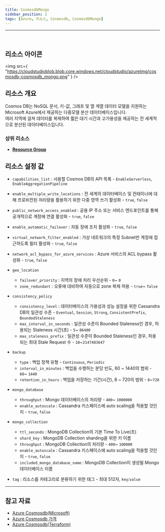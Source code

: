 ```yaml
---
title: CosmosdbMongo
sidebar_position: 2
tags: [Azure, 리소스, Cosmosdb, CosmosdbMongo]
---
```


<hr />
<br />


## 리소스 아이콘

<img
    src={
        "https://cloudstudioblob.blob.core.windows.net/cloudstudio/azureImg/cosmosdb-cosmosdb_mongo.png"
    }
/>

## 리소스 개요

Cosmos DB는 NoSQL 문서, 키-값, 그래프 및 열 계열 데이터 모델을 지원하는 Microsoft Azure에서 제공하는 다중모델 분산 데이터베이스입니다.  
여러 지역에 걸쳐 데이터를 복제하여 짧은 대기 시간과 고가용성을 제공하는 전 세계적으로 분산된 데이터베이스입니다.

### 상위 리소스

-   [**Resource Group**](https://docs.cstudio.app/docs/resource/azure/Base/ResourceGroup)

## 리소스 설정 값

-   `capabilities_list` : 사용할 Cosmos DB의 API 목록 - `EnableServerless`, `EnableAggregationPipeline`

-   `enable_multiple_write_locations` : 전 세계의 데이터베이스 및 컨테이너에 대해 프로비전된 처리량을 활용하기 위한 다중 영역 쓰기 활성화 - `true`, `false`

-   `public_network_access_enabled` : 공용 IP 주소 또는 서비스 엔드포인트를 통해 공개적으로 계정에 연결 활성화 - `true`, `false`

-   `enable_automatic_failover` : 자동 장애 조치 활성화 - `true`, `false`

-   `virtual_network_filter_enabled` : 가상 네트워크의 특정 Subnet만 계정에 접근하도록 필터 활성화 - `true`, `false`

-   `network_acl_bypass_for_azure_services` : Azure 서비스의 ACL bypass 활성화 - `true`, `false`

-   `geo_location`

    -   `failover_priority` : 지역의 장애 처리 우선순위 - `0`~ `0`
    -   `zone_redundant` : 오류에 대비하여 자동으로 zone 복제 허용 - `true`~ `false`

-   `consistency_policy`

    -   `consistency_level` : 데이터베이스의 가용성과 성능 설정을 위한 Cassandra DB의 일관성 수준 - `Eventual`, `Session`, `Strong`, `ConsistentPrefix`, `BoundedStaleness`
    -   `max_interval_in_seconds` : 일관성 수준이 Bounded Staleness인 경우, 허용되는 Staleness 시간(초) - `5`~ `86400`
    -   `max_staleness_prefix` : 일관성 수준이 Bounded Staleness인 경우, 허용되는 최대 Stale Request 수 - `10`~`2147483647`

-   `backup`

    -   `type` : 백업 정책 유형 - `Continuous`, `Periodic`
    -   `interval_in_minutes` : 백업을 수행하는 분당 빈도, 60 ~ 1440의 범위 - `60`~ `1440`
    -   `retention_in_hours` : 백업을 저장하는 기간(시간), 8 ~ 720의 범위 - `8`~`720`

-   `mongo_database`

    -   `throughput` : Mongo 데이터베이스의 처리량 - `400`~ `1000000`
    -   `enable_autoscale` : Cassandra 키스페이스에 auto scaling을 적용할 것인지 - `true`, `false`

-   `mongo_collection`

    -   `ttl_seconds` : MongoDB Collection의 기본 Time To Live(초)
    -   `shard_key` : MongoDB Collection sharding을 위한 키 이름
    -   `throughput` : MongoDB Collection의 처리량 - `400`~ `100000`
    -   `enable_autoscale` : Cassandra 키스페이스에 auto scaling을 적용할 것인지 - `true`, `false`
    -   `included_mongo_database_name` : MongoDB Collection이 생성될 Mongo 데이터베이스 이름

-   `tag` : 리소스를 카테고리로 분류하기 위한 태그 - 최대 512자, `key`:`value`

---

## 참고 자료

-   [Azure Cosmosdb(Microsoft)](https://learn.microsoft.com/ko-kr/azure/cosmos-db/introduction)
-   [Azure Cosmosdb 가격](https://azure.microsoft.com/en-us/pricing/details/cosmos-db/autoscale-provisioned/)
-   [Azure Cosmosdb(Terraform)](https://registry.terraform.io/providers/hashicorp/azurerm/latest/docs/resources/cosmosdb_account)
